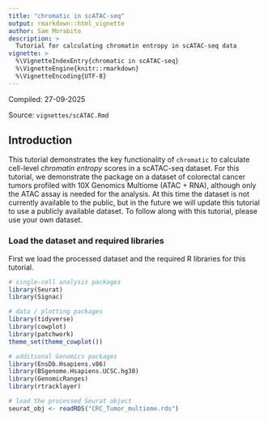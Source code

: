 ```yaml
---
title: "chromatic in scATAC-seq"
output: rmarkdown::html_vignette
author: Sam Morabito
description: >
  Tutorial for calculating chromatin entropy in scATAC-seq data
vignette: >
  %\VignetteIndexEntry{chromatic in scATAC-seq}
  %\VignetteEngine{knitr::rmarkdown}
  %\VignetteEncoding{UTF-8}
---
```


Compiled: 27-09-2025

Source: `vignettes/scATAC.Rmd`

## Introduction

This tutorial demonstrates the key functionality of `chromatic` to calculate cell-level *chromatin entropy* scores in a scATAC-seq dataset. For this tutorial, we demonstrate the package on a dataset of colorectal cancer tumors profiled with 10X Genomics Multiome (ATAC + RNA), although only the ATAC assay is needed for the analysis. At this time the dataset is not currently available to the public, but in the future we will update this tutorial to use a publicly available dataset. To follow along with this tutorial, please use your own dataset.

### Load the dataset and required libraries

First we load the processed dataset and the required R libraries for this tutorial.

```r
# single-cell analysis packages
library(Seurat)
library(Signac)

# data / plotting packages
library(tidyverse)
library(cowplot)
library(patchwork)
theme_set(theme_cowplot())

# additional Genomics packages
library(EnsDb.Hsapiens.v86)
library(BSgenome.Hsapiens.UCSC.hg38)
library(GenomicRanges)
library(rtracklayer) 

# load the processed Seurat object
seurat_obj <- readRDS("CRC_Tumor_multiome.rds")

```